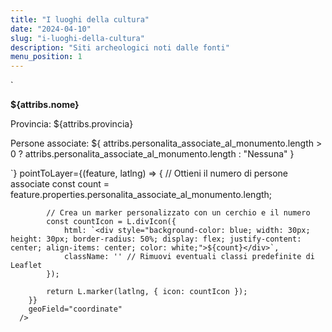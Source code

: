 ```yaml
---
title: "I luoghi della cultura"
date: "2024-04-10"
slug: "i-luoghi-della-cultura"
description: "Siti archeologici noti dalle fonti"
menu_position: 1
---
```



<div>
    <MapComp
      baseLayers="OSM,EsriSatellite"
      fullScreen={true}
    >
      <VectorLayer 
        name="Sites"
        dEndPoint="https://db.lad-sapienza.it/curry/items/w_luogo_di_interesse?fields=*,personalita_associate_al_monumento.*"
        fitToContent={true}
        checked={true}
        popupTemplate={(attribs) => `
            <p><strong>${attribs.nome}</strong></p>
            <p>Provincia: ${attribs.provincia}</p>
            <p>Persone associate: ${
              attribs.personalita_associate_al_monumento.length > 0
                ? attribs.personalita_associate_al_monumento.length
                : "Nessuna"
            }</p>
        `}
        pointToLayer={(feature, latlng) => {
            // Ottieni il numero di persone associate
            const count = feature.properties.personalita_associate_al_monumento.length;

            // Crea un marker personalizzato con un cerchio e il numero
            const countIcon = L.divIcon({
                html: `<div style="background-color: blue; width: 30px; height: 30px; border-radius: 50%; display: flex; justify-content: center; align-items: center; color: white;">${count}</div>`,
                className: '' // Rimuovi eventuali classi predefinite di Leaflet
            });

            return L.marker(latlng, { icon: countIcon });
        }}
        geoField="coordinate"
      />
  </MapComp>
</div>